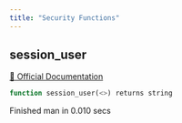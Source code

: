 ```yaml
---
title: "Security Functions"
---
```


## session_user
[🔗 Official Documentation](https://cloud.google.com/bigquery/docs/reference/standard-sql/security_functions#session_user)

```sql
function session_user(<>) returns string
```


   Finished man in 0.010 secs

